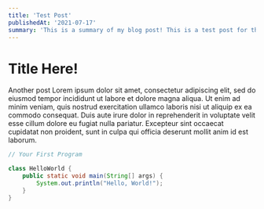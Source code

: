 ```yaml
---
title: 'Test Post'
publishedAt: '2021-07-17'
summary: 'This is a summary of my blog post! This is a test post for the sake of seeing what this list looks like with more posts.'
---
```



# Title Here!

Another post Lorem ipsum dolor sit amet, consectetur adipiscing elit, sed do eiusmod tempor incididunt ut labore et dolore magna aliqua. Ut enim ad minim veniam, quis nostrud exercitation ullamco laboris nisi ut aliquip ex ea commodo consequat. Duis aute irure dolor in reprehenderit in voluptate velit esse cillum dolore eu fugiat nulla pariatur. Excepteur sint occaecat cupidatat non proident, sunt in culpa qui officia deserunt mollit anim id est laborum.

```java:HelloWorld.java
// Your First Program

class HelloWorld {
    public static void main(String[] args) {
        System.out.println("Hello, World!"); 
    }
}
```

 